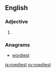 ==English==

===Adjective===
{{head|en}}

# {{en-superlative of|rowdy}}

===Anagrams===
* [[wordiest#English|wordiest]]

[[ja:rowdiest]]
[[sv:rowdiest]]
